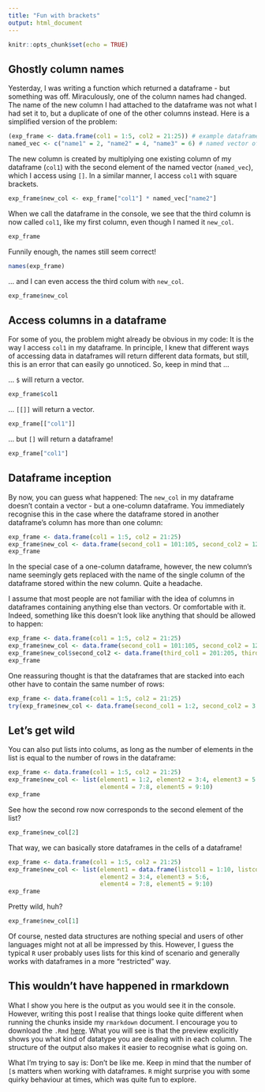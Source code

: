 ```yaml
---
title: "Fun with brackets"
output: html_document
---
```


```r
knitr::opts_chunk$set(echo = TRUE)
```

## Ghostly column names
Yesterday, I was writing a function which returned a dataframe - but something was off. Miraculously, one of the column names had changed. The name of the new column I had attached to the dataframe was not what I had set it to, but a duplicate of one of the other columns instead. Here is a simplified version of the problem:

```r
(exp_frame <- data.frame(col1 = 1:5, col2 = 21:25)) # example dataframe
named_vec <- c("name1" = 2, "name2" = 4, "name3" = 6) # named vector of values to multiply the df with
```

The new column is created by multiplying one existing column of my dataframe (`col1`) with the second element of the named vector (`named_vec`), which I access using `[]`. In a similar manner, I access `col1` with square brackets.

```r
exp_frame$new_col <- exp_frame["col1"] * named_vec["name2"]
```

When we call the dataframe in the console, we see that the third column is now called `col1`, like my first column, even though I named it `new_col`.

```r
exp_frame
```

Funnily enough, the names still seem correct!

```r
names(exp_frame)
```

... and I can even access the third colum with `new_col`.

```r
exp_frame$new_col
```

## Access columns in a dataframe
For some of you, the problem might already be obvious in my code: It is the way I access `col1` in my dataframe. In principle, I knew that different ways of accessing data in dataframes will return different data formats, but still, this is an error that can easily go unnoticed. So, keep in mind that ...

... `$` will return a vector.
```r
exp_frame$col1
```

... `[[]]` will return a vector.
```r
exp_frame[["col1"]]
```

... but `[]` will return a dataframe!
```r
exp_frame["col1"]
```

## Dataframe inception
By now, you can guess what happened: The `new_col` in my dataframe doesn't contain a vector - but a one-column dataframe. You immediately recognise this in the case where the dataframe stored in another dataframe's column has more than one column:

```r
exp_frame <- data.frame(col1 = 1:5, col2 = 21:25)
exp_frame$new_col <- data.frame(second_col1 = 101:105, second_col2 = 121:125)
exp_frame
```

In the special case of a one-column dataframe, however, the new column's name seemingly gets replaced with the name of the single column of the dataframe stored within the new column. Quite a headache.

I assume that most people are not familiar with the idea of columns in dataframes containing anything else than vectors. Or comfortable with it. Indeed, something like this doesn't look like anything that should be allowed to happen:

```r
exp_frame <- data.frame(col1 = 1:5, col2 = 21:25)
exp_frame$new_col <- data.frame(second_col1 = 101:105, second_col2 = 121:125)
exp_frame$new_col$second_col2 <- data.frame(third_col1 = 201:205, third_col2 = 221:225)
exp_frame
```

One reassuring thought is that the dataframes that are stacked into each other have to contain the same number of rows:

```r
exp_frame <- data.frame(col1 = 1:5, col2 = 21:25)
try(exp_frame$new_col <- data.frame(second_col1 = 1:2, second_col2 = 3:4))
```

## Let's get wild
You can also put lists into colums, as long as the number of elements in the list is equal to the number of rows in the dataframe:

```r
exp_frame <- data.frame(col1 = 1:5, col2 = 21:25)
exp_frame$new_col <- list(element1 = 1:2, element2 = 3:4, element3 = 5:6, 
                          element4 = 7:8, element5 = 9:10)
exp_frame
```

See how the second row now corresponds to the second element of the list?
```r
exp_frame$new_col[2]
```

That way, we can basically store dataframes in the cells of a dataframe!

```r
exp_frame <- data.frame(col1 = 1:5, col2 = 21:25)
exp_frame$new_col <- list(element1 = data.frame(listcol1 = 1:10, listcol2 = 1:10), 
                          element2 = 3:4, element3 = 5:6, 
                          element4 = 7:8, element5 = 9:10)
exp_frame
```

Pretty wild, huh?

```r
exp_frame$new_col[1]
```

Of course, nested data structures are nothing special and users of other languages might not at all be impressed by this. However, I guess the typical `R` user probably uses lists for this kind of scenario and generally works with dataframes in a more "restricted" way.

## This wouldn't have happened in rmarkdown
What I show you here is the output as you would see it in the console. However, writing this post I realise that things looke quite different when running the chunks inside my `rmarkdown` document. I encourage you to download the `.Rmd` [here](https://github.com/einGlasRotwein/bits-and-pieces/tree/master/debugging_hell). What you will see is that the preview explicitly shows you what kind of datatype you are dealing with in each column. The structure of the output also makes it easier to recognise what is going on.

What I'm trying to say is: Don't be like me. Keep in mind that the number of `[`s matters when working with dataframes. `R` might surprise you with some quirky behaviour at times, which was quite fun to explore.
